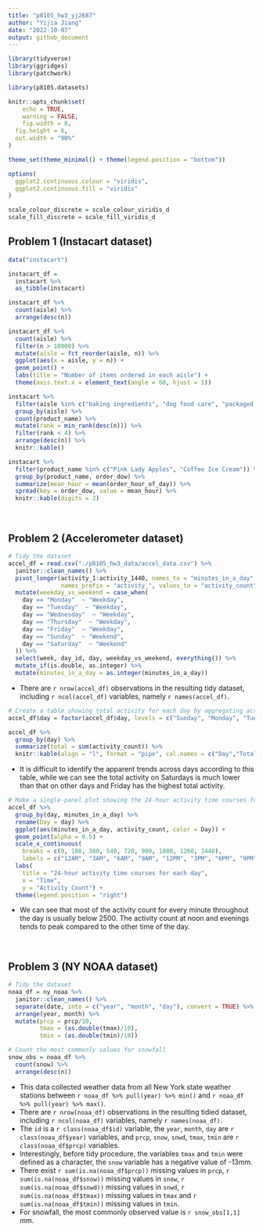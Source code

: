 ```yaml
---
title: "p8105_hw3_yj2687"
author: "Yijia Jiang"
date: "2022-10-07"
output: github_document
---
```


```r
library(tidyverse)
library(ggridges)
library(patchwork)

library(p8105.datasets)

knitr::opts_chunk$set(
	echo = TRUE,
	warning = FALSE,
	fig.width = 8, 
  fig.height = 6,
  out.width = "90%"
)

theme_set(theme_minimal() + theme(legend.position = "bottom"))

options(
  ggplot2.continuous.colour = "viridis",
  ggplot2.continuous.fill = "viridis"
)

scale_colour_discrete = scale_colour_viridis_d
scale_fill_discrete = scale_fill_viridis_d
```




## Problem 1 (Instacart dataset)
```r
data("instacart")

instacart_df = 
  instacart %>% 
  as_tibble(instacart)

instacart_df %>% 
  count(aisle) %>% 
  arrange(desc(n))

instacart_df %>% 
  count(aisle) %>% 
  filter(n > 10000) %>% 
  mutate(aisle = fct_reorder(aisle, n)) %>% 
  ggplot(aes(x = aisle, y = n)) + 
  geom_point() + 
  labs(title = "Number of items ordered in each aisle") +
  theme(axis.text.x = element_text(angle = 60, hjust = 1))

instacart %>% 
  filter(aisle %in% c("baking ingredients", "dog food care", "packaged vegetables fruits")) %>%
  group_by(aisle) %>% 
  count(product_name) %>% 
  mutate(rank = min_rank(desc(n))) %>% 
  filter(rank < 4) %>% 
  arrange(desc(n)) %>%
  knitr::kable()

instacart %>%
  filter(product_name %in% c("Pink Lady Apples", "Coffee Ice Cream")) %>%
  group_by(product_name, order_dow) %>%
  summarize(mean_hour = mean(order_hour_of_day)) %>%
  spread(key = order_dow, value = mean_hour) %>%
  knitr::kable(digits = 2)
```

&nbsp;

## Problem 2 (Accelerometer dataset)
```r
# Tidy the dataset
accel_df = read.csv("./p8105_hw3_data/accel_data.csv") %>%
  janitor::clean_names() %>%
  pivot_longer(activity_1:activity_1440, names_to = "minutes_in_a_day", 
               names_prefix = "activity_", values_to = "activity_count") %>% 
  mutate(weekday_vs_weekend = case_when(
    day == "Monday"  ~ "Weekday",
    day == "Tuesday"  ~ "Weekday",
    day == "Wednesday"  ~ "Weekday",
    day == "Thursday"  ~ "Weekday",
    day == "Friday"  ~ "Weekday",
    day == "Sunday"  ~ "Weekend",
    day == "Saturday"  ~ "Weekend"
  )) %>% 
  select(week, day_id, day, weekday_vs_weekend, everything()) %>% 
  mutate_if(is.double, as.integer) %>%
  mutate(minutes_in_a_day = as.integer(minutes_in_a_day))
```

* There are `r nrow(accel_df)` observations in the resulting tidy dataset, including `r ncol(accel_df)` variables, namely `r names(accel_df)`.



```r
# Create a table showing total activity for each day by aggregating across minutes
accel_df$day = factor(accel_df$day, levels = c("Sunday", "Monday", "Tuesday", "Wednesday", "Thursday", "Friday", "Saturday"))

accel_df %>% 
  group_by(day) %>% 
  summarize(total = sum(activity_count)) %>% 
  knitr::kable(align = "l", format = "pipe", col.names = c("Day","Total"))

```


* It is difficult to identify the apparent trends across days according to this table, while we can see the total activity on Saturdays is much lower than that on other days and Friday has the highest total activity.


```r
# Make a single-panel plot showing the 24-hour activity time courses for each day and use color to indicate day of the week. 
accel_df %>% 
  group_by(day, minutes_in_a_day) %>%
  rename(Day = day) %>%
  ggplot(aes(minutes_in_a_day, activity_count, color = Day)) +
  geom_point(alpha = 0.5) +
  scale_x_continuous(
    breaks = c(0, 180, 360, 540, 720, 900, 1080, 1260, 1440),
    labels = c("12AM", "3AM", "6AM", "9AM", "12PM", "3PM", "6PM", "9PM", "11:59PM")) + 
  labs(
    title = "24-hour activity time courses for each day",
    x = "Time",
    y = "Activity Count") +
  theme(legend.position = "right")
```

* We can see that most of the activity count for every minute throughout the day is usually below 2500. The activity count at noon and evenings tends to peak compared to the other time of the day. 

&nbsp;


## Problem 3 (NY NOAA dataset)
```r
# Tidy the dataset
noaa_df = ny_noaa %>% 
  janitor::clean_names() %>%
  separate(date, into = c("year", "month", "day"), convert = TRUE) %>% 
  arrange(year, month) %>%
  mutate(prcp = prcp/10,
         tmax = (as.double(tmax)/10),
         tmin = (as.double(tmin)/10)) 

# Count the most commonly values for snowfall
snow_obs = noaa_df %>%
  count(snow) %>% 
  arrange(desc(n))
```

* This data collected weather data from all New York state weather stations between `r noaa_df %>% pull(year) %>% min()` and `r noaa_df %>% pull(year) %>% max()`.
* There are `r nrow(noaa_df)` observations in the resulting tidied dataset, including `r ncol(noaa_df)` variables, namely `r names(noaa_df)`.
* The `id` is a `r class(noaa_df$id)` variable, the `year`, `month`, `day` are `r class(noaa_df$year)` variables, and `prcp`, `snow`, `snwd`, `tmax`, `tmin` are `r class(noaa_df$prcp)` variables.
* Interestingly, before tidy procedure, the variables `tmax` and `tmin` were defined as a character, the `snow` variable has a negative value of -13mm.
* There exist `r sum(is.na(noaa_df$prcp))` missing values in `prcp`, `r sum(is.na(noaa_df$snow))` missing values in `snow`, `r sum(is.na(noaa_df$snwd))` missing values in `snwd`, `r sum(is.na(noaa_df$tmax))` missing values in `tmax` and `r sum(is.na(noaa_df$tmin))` missing values in `tmin`.
* For snowfall, the most commonly observed value is `r snow_obs[1,1]` mm.

